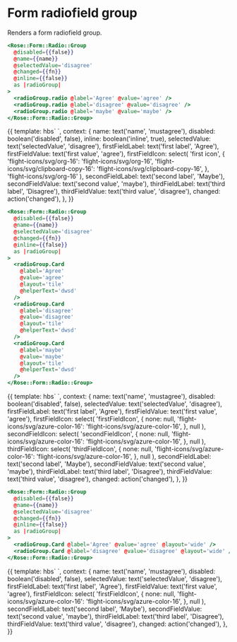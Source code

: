 
<Meta title="Rose/Form/Radio/Group" component="Form/Radio/Group" />

# Form radiofield group

Renders a form radiofield group.

```handlebars
<Rose::Form::Radio::Group
  @disabled={{false}}
  @name={{name}}
  @selectedValue='disagree'
  @changed={{fn}}
  @inline={{false}}
  as |radioGroup|
>
  <radioGroup.radio @label='Agree' @value='agree' />
  <radioGroup.radio @label='disagree' @value='disagree' />
  <radioGroup.radio @label='maybe' @value='maybe' />
</Rose::Form::Radio::Group>
```

<Preview>
  <Story name="Basic" height="10rem">
    {{
      template: hbs`
    <Rose::Form::Radio::Group
      @disabled={{disabled}}
      @name={{name}}
      @selectedValue={{selectedValue}}
      @changed={{changed}}
      @inline={{inline}}
      as |radioGroup|
    >
      <radioGroup.radio
        @label={{firstFieldLabel}}
        @value={{firstFieldValue}}
        @icon={{firstFieldIcon}}
      />
      <radioGroup.radio
        @label={{secondFieldLabel}}
        @value={{secondFieldValue}}
      />
      <radioGroup.radio
        @label={{thirdFieldLabel}}
        @value={{thirdFieldValue}}
      />
    </Rose::Form::Radio::Group>
  `,
      context: {
        name: text('name', 'mustagree'),
        disabled: boolean('disabled', false),
        inline: boolean('inline', true),
        selectedValue: text('selectedValue', 'disagree'),
        firstFieldLabel: text('first label', 'Agree'),
        firstFieldValue: text('first value', 'agree'),
        firstFieldIcon: select(
          'first icon',
          {
            'flight-icons/svg/org-16': 'flight-icons/svg/org-16',
            'flight-icons/svg/clipboard-copy-16':
              'flight-icons/svg/clipboard-copy-16',
          },
          'flight-icons/svg/org-16'
        ),
        secondFieldLabel: text('second label', 'Maybe'),
        secondFieldValue: text('second value', 'maybe'),
        thirdFieldLabel: text('third label', 'Disagree'),
        thirdFieldValue: text('third value', 'disagree'),
        changed: action('changed'),
      },
    }}
  </Story>
</Preview>

```handlebars
<Rose::Form::Radio::Group
  @disabled={{false}}
  @name={{name}}
  @selectedValue='disagree'
  @changed={{fn}}
  @inline={{false}}
  as |radioGroup|
>
  <radioGroup.Card
    @label='Agree'
    @value='agree'
    @layout='tile'
    @helperText='dwsd'
  />
  <radioGroup.Card
    @label='disagree'
    @value='disagree'
    @layout='tile'
    @helperText='dwsd'
  />
  <radioGroup.Card
    @label='maybe'
    @value='maybe'
    @layout='tile'
    @helperText='dwsd'
  />
</Rose::Form::Radio::Group>
```

<Preview>
  <Story name="Card:  Tile" height="10rem">
    {{
      template: hbs`
    <Rose::Form::Radio::Group
      @disabled={{disabled}}
      @name={{name}}
      @selectedValue={{selectedValue}}
      @changed={{changed}}
      as |radioGroup|
    >
      <radioGroup.card
        @label={{firstFieldLabel}}
        @value={{firstFieldValue}}
        @icon={{firstFieldIcon}}
        @layout='tile'
      />
      <radioGroup.card
        @label={{secondFieldLabel}}
        @value={{secondFieldValue}}
        @icon={{secondFieldIcon}}
        @layout="tile"
      />
      <radioGroup.card
        @label={{thirdFieldLabel}}
        @value={{thirdFieldValue}}
        @icon={{thirdFieldIcon}}
        @layout="tile"
      />
    </Rose::Form::Radio::Group>
  `,
      context: {
        name: text('name', 'mustagree'),
        disabled: boolean('disabled', false),
        selectedValue: text('selectedValue', 'disagree'),
        firstFieldLabel: text('first label', 'Agree'),
        firstFieldValue: text('first value', 'agree'),
        firstFieldIcon: select(
          'firstFieldIcon',
          {
            none: null,
            'flight-icons/svg/azure-color-16':
              'flight-icons/svg/azure-color-16',
          },
          null
        ),
        secondFieldIcon: select(
          'secondFieldIcon',
          {
            none: null,
            'flight-icons/svg/azure-color-16':
              'flight-icons/svg/azure-color-16',
          },
          null
        ),
        thirdFieldIcon: select(
          'thirdFieldIcon',
          {
            none: null,
            'flight-icons/svg/azure-color-16':
              'flight-icons/svg/azure-color-16',
          },
          null
        ),
        secondFieldLabel: text('second label', 'Maybe'),
        secondFieldValue: text('second value', 'maybe'),
        thirdFieldLabel: text('third label', 'Disagree'),
        thirdFieldValue: text('third value', 'disagree'),
        changed: action('changed'),
      },
    }}
  </Story>
</Preview>

```handlebars
<Rose::Form::Radio::Group
  @disabled={{false}}
  @name={{name}}
  @selectedValue='disagree'
  @changed={{fn}}
  @inline={{false}}
  as |radioGroup|
>
  <radioGroup.Card @label='Agree' @value='agree' @layout='wide' />
  <radioGroup.Card @label='disagree' @value='disagree' @layout='wide' />
</Rose::Form::Radio::Group>
```

<Preview>
  <Story name="Card:  Wide" height="10rem">
    {{
      template: hbs`
    <Rose::Form::Radio::Group
      @disabled={{disabled}}
      @name={{name}}
      @selectedValue={{selectedValue}}
      @changed={{changed}}
      as |radioGroup|
    >
      <radioGroup.card
        @label={{firstFieldLabel}}
        @value={{firstFieldValue}}
        @icon={{firstFieldIcon}}
        @layout="wide"
      />
      <radioGroup.card
        @label={{secondFieldLabel}}
        @value={{secondFieldValue}}
        @layout="wide"
      />
      <radioGroup.card
        @label={{thirdFieldLabel}}
        @value={{thirdFieldValue}}
        @layout="wide"
      />
    </Rose::Form::Radio::Group>
  `,
      context: {
        name: text('name', 'mustagree'),
        disabled: boolean('disabled', false),
        selectedValue: text('selectedValue', 'disagree'),
        firstFieldLabel: text('first label', 'Agree'),
        firstFieldValue: text('first value', 'agree'),
        firstFieldIcon: select(
          'firstFieldIcon',
          {
            none: null,
            'flight-icons/svg/azure-color-16':
              'flight-icons/svg/azure-color-16',
          },
          null
        ),
        secondFieldLabel: text('second label', 'Maybe'),
        secondFieldValue: text('second value', 'maybe'),
        thirdFieldLabel: text('third label', 'Disagree'),
        thirdFieldValue: text('third value', 'disagree'),
        changed: action('changed'),
      },
    }}
  </Story>
</Preview>
